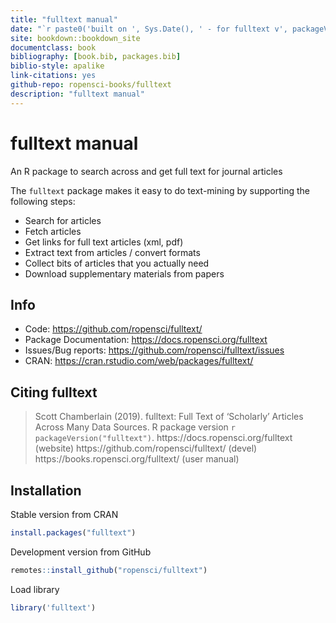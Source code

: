 ```yaml
--- 
title: "fulltext manual"
date: "`r paste0('built on ', Sys.Date(), ' - for fulltext v', packageVersion('fulltext'))`"
site: bookdown::bookdown_site
documentclass: book
bibliography: [book.bib, packages.bib]
biblio-style: apalike
link-citations: yes
github-repo: ropensci-books/fulltext
description: "fulltext manual"
---
```


# fulltext manual

An R package to search across and get full text for journal articles

The `fulltext` package makes it easy to do text-mining by supporting the following steps:

* Search for articles
* Fetch articles
* Get links for full text articles (xml, pdf)
* Extract text from articles / convert formats
* Collect bits of articles that you actually need
* Download supplementary materials from papers

## Info

* Code: <https://github.com/ropensci/fulltext/>
* Package Documentation: <https://docs.ropensci.org/fulltext>
* Issues/Bug reports: <https://github.com/ropensci/fulltext/issues>
* CRAN: <https://cran.rstudio.com/web/packages/fulltext/>

## Citing fulltext

> Scott Chamberlain (2019). fulltext: Full Text of 'Scholarly' Articles Across
> Many Data Sources. R package version `r packageVersion("fulltext")`. https://docs.ropensci.org/fulltext (website)
> https://github.com/ropensci/fulltext/ (devel)
> https://books.ropensci.org/fulltext/ (user manual) 

## Installation

Stable version from CRAN

```r
install.packages("fulltext")
```

Development version from GitHub

```r
remotes::install_github("ropensci/fulltext")
```

Load library

```r
library('fulltext')
```
